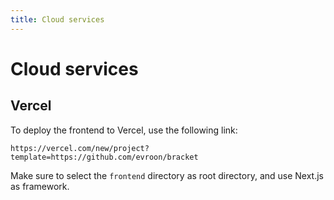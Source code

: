 ```yaml
---
title: Cloud services
---
```

# Cloud services

## Vercel

To deploy the frontend to Vercel, use the following link:

```text
https://vercel.com/new/project?template=https://github.com/evroon/bracket
```

Make sure to select the `frontend` directory as root directory, and use Next.js as framework.
